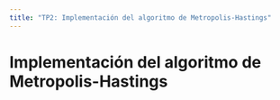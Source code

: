 ```yaml
---
title: "TP2: Implementación del algoritmo de Metropolis-Hastings"
---
```


# Implementación del algoritmo de Metropolis-Hastings
